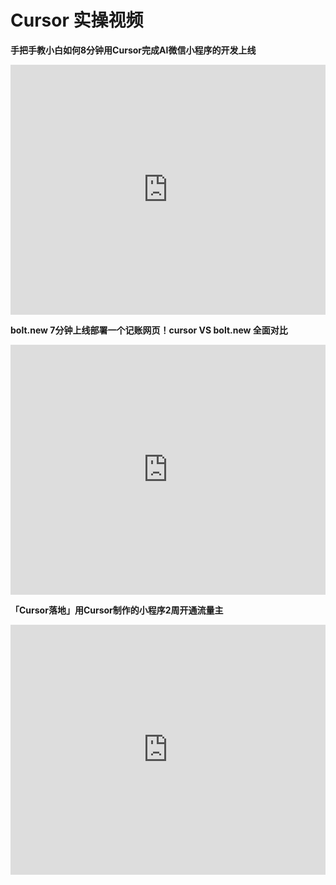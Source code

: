 # Cursor 实操视频

**手把手教小白如何8分钟用Cursor完成AI微信小程序的开发上线**

 <iframe width="100%" height="400" src="https://www.youtube.com/embed/87jXLqMIeDE" title="YouTube video" frameborder="0" allow="accelerometer; autoplay; clipboard-write; encrypted-media; gyroscope; picture-in-picture" allowfullscreen></iframe>

**bolt.new 7分钟上线部署一个记账网页！cursor VS bolt.new 全面对比**

 <iframe width="100%" height="400" src="https://www.youtube.com/embed/t_fkKhW4PDI" title="YouTube video" frameborder="0" allow="accelerometer; autoplay; clipboard-write; encrypted-media; gyroscope; picture-in-picture" allowfullscreen></iframe>

**「Cursor落地」用Cursor制作的小程序2周开通流量主**
 <iframe width="100%" height="400" src="https://www.youtube.com/embed/dNS9jJzygtw" title="YouTube video" frameborder="0" allow="accelerometer; autoplay; clipboard-write; encrypted-media; gyroscope; picture-in-picture" allowfullscreen></iframe>
